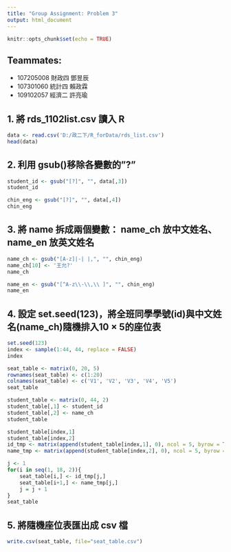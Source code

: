 ```yaml
---
title: "Group Assignment: Problem 3"
output: html_document
---
```


```r
knitr::opts_chunk$set(echo = TRUE)
```

## Teammates:
- 107205008 財政四 鄧昱辰
- 107301060 統計四 賴政霖
- 109102057 經濟二 許亮瑜

## 1. 將 rds_1102list.csv 讀入 R

```r
data <- read.csv('D:/政二下/R_forData/rds_list.csv')
head(data)
```

## 2. 利用 gsub()移除各變數的”?”
```r
student_id <- gsub("[?]", "", data[,3])
student_id

chin_eng <- gsub("[?]", "", data[,4])
chin_eng
```

## 3. 將 name 拆成兩個變數： name_ch 放中文姓名、 name_en 放英文姓名
```r
name_ch <- gsub("[A-z]|-| |,", "", chin_eng)
name_ch[10] <- '王允?'
name_ch

name_en <- gsub("[^A-z\\-\\,\\ ]", "", chin_eng) 
name_en
```

## 4. 設定 set.seed(123)，將全班同學學號(id)與中文姓名(name_ch)隨機排入10 × 5的座位表
```r
set.seed(123)
index <- sample(1:44, 44, replace = FALSE)
index

seat_table <- matrix(0, 20, 5)
rownames(seat_table) <- c(1:20)
colnames(seat_table) <- c('V1', 'V2', 'V3', 'V4', 'V5')
seat_table

student_table <- matrix(0, 44, 2)
student_table[,1] <- student_id
student_table[,2] <- name_ch
student_table

student_table[index,1]
student_table[index,2]
id_tmp <- matrix(append(student_table[index,1], 0), ncol = 5, byrow = TRUE)
name_tmp <- matrix(append(student_table[index,2], 0), ncol = 5, byrow = TRUE)

j <- 1
for(i in seq(1, 18, 2)){
    seat_table[i,] <- id_tmp[j,]
    seat_table[i+1,] <- name_tmp[j,]
    j = j + 1
}
seat_table
```

## 5. 將隨機座位表匯出成 csv 檔
```r
write.csv(seat_table, file="seat_table.csv")    
```
